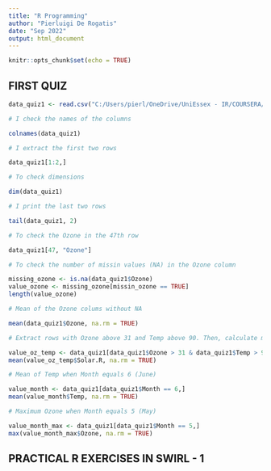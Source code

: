 ```yaml
---
title: "R Programming"
author: "Pierluigi De Rogatis"
date: "Sep 2022"
output: html_document
---
```


```r
knitr::opts_chunk$set(echo = TRUE)
```

## FIRST QUIZ

```r

data_quiz1 <- read.csv("C:/Users/pierl/OneDrive/UniEssex - IR/COURSERA/DATA SCIENCE SPECIALIZATION/COURSE 2/quiz1_data/hw1_data.csv")

# I check the names of the columns

colnames(data_quiz1)

# I extract the first two rows

data_quiz1[1:2,]

# To check dimensions

dim(data_quiz1)

# I print the last two rows

tail(data_quiz1, 2)

# To check the Ozone in the 47th row

data_quiz1[47, "Ozone"]

# To check the number of missin values (NA) in the Ozone column

missing_ozone <- is.na(data_quiz1$Ozone) 
value_ozone <- missing_ozone[missin_ozone == TRUE]
length(value_ozone)

# Mean of the Ozone colums without NA

mean(data_quiz1$Ozone, na.rm = TRUE)

# Extract rows with Ozone above 31 and Temp above 90. Then, calculate mean of Solar.R

value_oz_temp <- data_quiz1[data_quiz1$Ozone > 31 & data_quiz1$Temp > 90,]
mean(value_oz_temp$Solar.R, na.rm = TRUE)

# Mean of Temp when Month equals 6 (June)

value_month <- data_quiz1[data_quiz1$Month == 6,]
mean(value_month$Temp, na.rm = TRUE)

# Maximum Ozone when Month equals 5 (May)

value_month_max <- data_quiz1[data_quiz1$Month == 5,]
max(value_month_max$Ozone, na.rm = TRUE)

```

## PRACTICAL R EXERCISES IN SWIRL - 1

```r



```